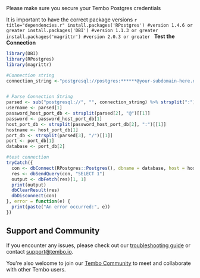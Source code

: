 
<Callout variant='info'>
	Please make sure you secure your Tembo Postgres credentials
</Callout>

It is important to have the correct package versions `r title="dependencies.r"
install.packages('RPostgres') #version 1.4.6 or greater install.packages('DBI') #version
1.1.3 or greater install.packages('magrittr') #version 2.0.3 or greater ` **Test
the Connection**

```r title="main.r"
library(DBI)
library(RPostgres)
library(magrittr)

#Connection string
connection_string <-"postgresql://postgres:******@your-subdomain-here.data-1.use1.tembo.io:5432/postgres"


# Parse Connection String
parsed <- sub("postgresql://", "", connection_string) %>% strsplit(":") %>% unlist()
username <- parsed[1]
password_host_port_db <- strsplit(parsed[2], "@")[[1]]
password <- password_host_port_db[1]
host_port_db <- strsplit(password_host_port_db[2], ":")[[1]]
hostname <- host_port_db[1]
port_db <- strsplit(parsed[3], "/")[[1]]
port <- port_db[1]
database <- port_db[2]

#test connection
tryCatch({
  con <- dbConnect(RPostgres::Postgres(), dbname = database, host = hostname, port = port, user = username, password = password)
  res <- dbSendQuery(con, "SELECT 1")
  output <- dbFetch(res)[1, 1]
  print(output)
  dbClearResult(res)
  dbDisconnect(con)
}, error = function(e) {
  print(paste("An error occurred:", e))
})

```

## Support and Community

If you encounter any issues, please check out our [troubleshooting guide](https://tembo.io/docs/tembo-cloud/configuration-and-management/troubleshooting) or contact [support@tembo.io](mailto:support@tembo.io).

You're also welcome to join our [Tembo Community](https://join.slack.com/t/tembocommunity/shared_invite/zt-23o25qt91-AnZoC1jhLMLubwia4GeNGw) to meet and collaborate with other Tembo users.
